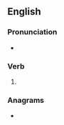 {{also|relaid}}
==English==

===Pronunciation===
* {{IPA|en|/ˈɹileɪd/}}

===Verb===
{{head|en|verb form}}

# {{en-past of|re-lay}}

===Anagrams===
* {{anagrams|en|a=adeilr|Adriel|Dariel|Lérida|derail|dialer|earlid|laired|railed|redial}}